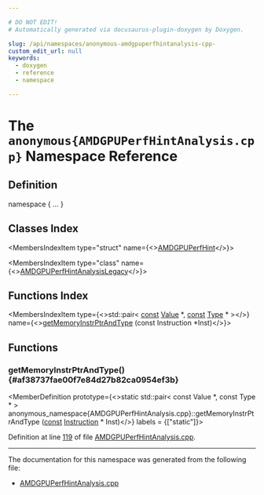 ```yaml
---

# DO NOT EDIT!
# Automatically generated via docusaurus-plugin-doxygen by Doxygen.

slug: /api/namespaces/anonymous-amdgpuperfhintanalysis-cpp-
custom_edit_url: null
keywords:
  - doxygen
  - reference
  - namespace

---
```





# The `anonymous{AMDGPUPerfHintAnalysis.cpp}` Namespace Reference

<DoxygenPage pluginConfig={pluginConfig}>



## Definition

<CodeBlock>namespace &#123; ... &#125;</CodeBlock>

## Classes Index

<MembersIndex>

<MembersIndexItem
  type="struct"
  name={<><a href="/docs/api/structs/anonymous-namespace-amdgpuperfhintanalysis-cpp-/amdgpuperfhint">AMDGPUPerfHint</a></>}>
</MembersIndexItem>

<MembersIndexItem
  type="class"
  name={<><a href="/docs/api/classes/anonymous-namespace-amdgpuperfhintanalysis-cpp-/amdgpuperfhintanalysislegacy">AMDGPUPerfHintAnalysisLegacy</a></>}>
</MembersIndexItem>

</MembersIndex>

## Functions Index

<MembersIndex>

<MembersIndexItem
  type={<>std::pair&lt; <a href="/docs/api/files/lib/lib/target/lib/target/aarch64/aarch64promoteconstant-cpp/#a90f8350fecae261c25be85d38b451bff">const</a> <a href="/docs/api/classes/llvm/value">Value</a> &#42;, <a href="/docs/api/files/lib/lib/target/lib/target/aarch64/aarch64promoteconstant-cpp/#a90f8350fecae261c25be85d38b451bff">const</a> <a href="/docs/api/classes/llvm/type">Type</a> &#42; &gt;</>}
  name={<><a href="#af38737fae00f7e84d27b82ca0954ef3b">getMemoryInstrPtrAndType</a> (const Instruction &#42;Inst)</>}>
</MembersIndexItem>

</MembersIndex>


<SectionDefinition>

## Functions

### getMemoryInstrPtrAndType() {#af38737fae00f7e84d27b82ca0954ef3b}

<MemberDefinition
  prototype={<>static std::pair&lt; const Value &#42;, const Type &#42; &gt; anonymous&#95;namespace&#123;AMDGPUPerfHintAnalysis.cpp&#125;::getMemoryInstrPtrAndType (<a href="/docs/api/files/lib/lib/target/lib/target/aarch64/aarch64promoteconstant-cpp/#a90f8350fecae261c25be85d38b451bff">const</a> <a href="/docs/api/classes/llvm/instruction">Instruction</a> &#42; Inst)</>}
  labels = {["static"]}>

Definition at line <a href="/docs/api/files/lib/lib/target/lib/target/amdgpu/amdgpuperfhintanalysis-cpp/#l00119">119</a> of file <a href="/docs/api/files/lib/lib/target/lib/target/amdgpu/amdgpuperfhintanalysis-cpp">AMDGPUPerfHintAnalysis.cpp</a>.
</MemberDefinition>

</SectionDefinition>

<hr/>

The documentation for this namespace was generated from the following file:

<ul>
<li><a href="/docs/api/files/lib/lib/target/lib/target/amdgpu/amdgpuperfhintanalysis-cpp">AMDGPUPerfHintAnalysis.cpp</a></li>
</ul>

</DoxygenPage>
